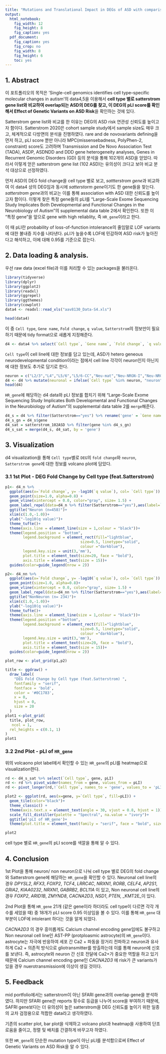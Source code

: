 ```yaml
---
title: "Mutations and Translational Impact in DEGs of ASD with comparison to SFARI"
output:
  html_notebook: 
    fig_width: 12
    fig_height: 8
    fig_caption: yes
  pdf_document: 
    fig_caption: yes
    fig_crop: no
    fig_width: 8
    fig_height: 6
    toc: yes
---
```

## 1. Abstract
이 포트폴리오의 목적은 'Single-cell genomics identifies cell type–specific molecular changes in autism'의 data4,5을 이용해서 **cell type 별로 satterstrom gene list와 비교하여 overlap되는 ASD의 DEG를 찾고, 이 DEG의 pLI score를 확인해서 Effect of Genetic Variants on ASD Risk**을 확인하는 것에 있다. 

Satterstrom gene list와 비교를 한 이유는 DEG의 ASD risk 연관성 신뢰도를 높이고자 함이다. Satterstrom 2020은 cohort sample study에서 sample size도 매우 크고, 체계적으로 다방면의 분석을 진행하였다. rare and de novovariants defining을 먼저 하고, pLI score 뿐만 아니라 MPC(missensebadness, PolyPhen-2, constraint) score도 고려하며 Transmission and De Novo Association Test (TADA), ASDP, ASDNDD and DDD gene heterogeneity analyses, Genes in Recurrent Genomic Disorders (GD) 등의 분석을 통해 102개의 ASD을 얻었다. 따라서 이렇게 얻은 satterstrom gene list (102 ASD)는 유의성이 크다고 보아 비교 분석 대상으로 선정하였다.

먼저 ASD의 DEG fold change을 cell type 별로 보고, <em>sattterstrom gene</em>과 비교하여 이 data4 상의 DEG임과 동시에 <em>satterstorm gene</em>이기도 한 gene들을 찾는다.
<em>satterstrom gene</em>과의 비교는 이를 통해 association with ASD 대한 신뢰도를 높이고자 함이다. 이렇게 찾은 특정 gene들의 pLI를 "Large-Scale Exome Sequencing Study Implicates Both Developmental and Functional Changes in the Neurobiology of Autism"의 supplemental data table 2에서 확인한다. 또한 이 "특정 gene"을 앞으로 gene with high reliablity, 즉 `HR_gene`이라고 한다.

이 때 pLI란 probability of loss-of-function intolerance의 줄임말로 LOF variants에 대한 불내증 지수를 나타낸다. pLI가 높을수록 LOF에 민감하여 ASD risk가 높아진다고 해석하고, 이에 대해 0.95를 기준으로 잡는다.

## 2. Data loading & analysis.
우선 raw data (excel file)과 이를 처리할 수 있는 packages을 불러온다.
```r
library(tidyverse)
library(dplyr)
library(ggplot2)
library(readxl)
library(ggrepel)
library(ggthemes)
library(cowplot)
data4 <- readxl::read_xls("aav8130_Data-S4.xls")

head(data4)
```
이 중 `Cell type`, `Gene name`, `Fold change`, `q value`, `Satterstrom`의 정보만이 필요하기 때문에 tidy format으로 새롭게 지정해준다. 
```r
d4 <- data4 %>% select(`Cell type`, `Gene name`, `Fold change`, `q value`, Satterstrom) 
```
`Cell type`이 cell line에 대한 정보를 담고 있는데, ASD가 hetero geneous neurodevelopmental condition이라는 점에서 cell line 각각이 neuron인지 아닌지에 대한 정보도 추가로 담기로 한다.
```r
neuron = c("L2/3","L4","L5/6","L5/6-CC","Neu-mat","Neu-NRGN-I","Neu-NRGN-II","IN-PV","IN-SST","IN-VIP","IN-SV2C" )
d4 <- d4 %>% mutate(neuronal = ifelse(`Cell type` %in% neuron, "neuron", "non-neuron"))
head(d4)
```
`HR_gene`에 해당하는 d4 data와 pLI 정보를 합치기 위해 "Large-Scale Exome Sequencing Study Implicates Both Developmental and Functional Changes in the Neurobiology of Autism"의 supplemental data table 2를 `merge`해준다.
```r
d4_s = d4 %>% filter(Satterstrom=="yes") %>% rename('gene' = `Gene name`)
d4_s_gn = d4_s$gene
d4_sat = satterstrom_102ASD %>% filter(gene %in% d4_s_gn)
d4_s_sat = merge(d4_s, d4_sat, by = 'gene')
```

## 3. Visualization
d4 visualization을 통해 `Cell type`별로 `DEG`의 `fold change`와 `neuron`, `Satterstrom gene`에 대한 정보를 volcano plot에 담았다.

### 3.1 1st Plot - DEG Fold Change by Cell type (feat.Satterstrom)
```r
p1<- d4_n %>% 
  ggplot(aes(x=`Fold change`, y= -log10(`q value`), col= `Cell type`)) + 
  geom_point(size=1.0, alpha=0.8) +
  geom_vline(xintercept = 0.0, color="gray", size= 1.5) +
  geom_label_repel(data=d4_n %>% filter(Satterstrom=="yes"),aes(label=`Gene name`),size=3.5, nudge_x = 0.2, nudge_y = 0.1)+
  ggtitle("Neuron (n=458)")+
  xlim(c(1.0,-1.0))+
  ylab("-log10(q value)")+
  theme_tufte()+
  theme(axis.line = element_line(size = 1,colour = "black"))+
  theme(legend.position = "bottom",
        legend.background = element_rect(fill="lightblue",
                                  size=0.5, linetype="solid", 
                                  colour ="darkblue"),
        legend.key.size = unit(3,'mm'),
        plot.title = element_text(size=20, face = "bold"),
        axis.title = element_text(size = 15))+
  guides(color=guide_legend(nrow = 2))

p2<- d4_nn %>% 
  ggplot(aes(x=`Fold change`, y= -log10(`q value`), col= `Cell type`)) + 
  geom_point(size=1.0, alpha=0.8)+
  geom_vline(xintercept = 0.0, color="gray", size= 1.5) + 
  geom_label_repel(data=d4_nn %>% filter(Satterstrom=="yes"),aes(label=`Gene name`),size=3.5, nudge_x = 0.2, nudge_y = 0.1)+
  ggtitle("NonNeuron (n= 234)")+
  xlim(c(1.0,-1.0))+
  ylab("-log10(q value)")+
  theme_tufte()+
  theme(axis.line = element_line(size = 1,colour = "black"))+
  theme(legend.position ="bottom",
        legend.background = element_rect(fill="lightblue",
                                  size=0.5, linetype="solid", 
                                  colour ="darkblue"),
        legend.key.size = unit(3,'mm'),
        plot.title = element_text(size=20, face = "bold"),
        axis.title = element_text(size = 15))+
  guides(color=guide_legend(nrow = 2))

plot_row <- plot_grid(p1,p2)

title <- ggdraw() +
  draw_label(
    "DEG Fold Change by Cell type (feat.Satterstrom) ",
    fontfamily = "serif",
    fontface = 'bold',
    color = '#0C1783',
    x = 0,
    hjust = 0,
    size = 20
  ) 
plot1 <-plot_grid(
  title, plot_row,
   ncol = 1,
  rel_heights = c(0.1, 1)
)
plot1
```
### 3.2 2nd Plot - pLI of `HR_gene`
위의 volcaono plot label에서 확인할 수 있는 `HR_gene`의 pLI를 heatmap으로 visualization한다.
```r
rd <- d4_s_sat %>% select(`Cell type`, gene, pLI)
rd <- rd %>% pivot_wider(names_from = gene, values_from = pLI) 
rd <- pivot_longer(rd,!`Cell type`, names_to = 'gene', values_to = 'pLI')

plot2 <- ggplot(rd, aes(x=gene, y=`Cell type`, fill=pLI)) + 
  geom_tile(color="black")+
  theme_classic() +
  theme(axis.text.x = element_text(angle = 30, vjust = 0.8, hjust = 1))+
  scale_fill_distiller(palette = "Spectral", na.value = "ivory")+
  ggtitle('pLI of HR_gene')+
  theme(plot.title = element_text(family = "serif", face = "bold", size = 20))

plot2
```
cell type 별로 `HR_gene`의 pLI score를 색깔을 통해 알 수 있다.

## 4. Conclusion
1st Plot을 통해 neuron/ non neuron으로 나눠 cell type 별로 DEG의 fold change와 Satterstrom gene에 해당하는 `HR_gene`을 확인할 수 있다. 
Neuronal cell line의 경우 _DPYSL2_, _RFX3_, _FOXP2_, _TCF4_, _LRRC4C_, _NRXN1_,	_RORB_, _CELF4_, _AP2S1_,	_GRIA2_, _KIAA0232_, _NRXN1_,	_GABRB2_, _BCL11A_ 이 있고,
Non neuronal cell line의 경우 _FOXP2_, _ARID1B_, _ZMYND8_, _CACNA2D3_, _NSD1_, _PTEN_, _KMT2E_이 있다. 

2nd Plot을 통해 `HR_gene` 21개 (같은 gene이라 하더라도 cell type이 다르면 각각 개수를 세었을 때) 중 18개가 pLI score 0.95 이상임을 볼 수 있다.
이를 통해 `HR_gene` 대부분이 LOF에 intolerant 하다는 것을 알게 되었다. 

_CACNA2D3_ 의 경우 흥미롭게도 Calcium channel encoding gene임에도 불구하고 Non neuronal cell line인 AST-PP (protploasmic astrocyte)의 `HR_gene`이다. astrocyte는 자극에 반응하여 세포 간 Ca2 + 파동을 장거리 전파하고 neuron과 유사하게 Ca2 + 의존적 방식으로 gliotransmitter를 방출하는데 이를 통해 neuron에 신호를 보낸다. 즉, astrocyte와 neuron 간 신호 전달에 Ca2+가 중요한 역할을 하고 있기 때문에 Calcium channel encoding gene인 _CACNA2D3_ 에 risk가 큰 variants가 있을 경우 nuerotransmission에 이상이 생길 것이다. 


## 5. Feedback
mid portfolio에서는 satterstrom이 아닌 SFARI gene과의 overlap gene을 분석하였다. 하지만 SFARI gene은 reports 횟수로 등급을 나누어 score을 부여하기 때문에, SAFRI gene보다는 더 유의성이 높은 satterstrom을  DEG 신뢰도를 높이기 위한 일종의 교차 검정용으로 적합한 data라고 생각하였다. 

기존의 scatter plot, bar plot을 삭제하고 volcano plot과 heatmap을 사용하여 단조로움을 줄이고, 정렬 및 배치를 간결하게 바꾸고자 하였다.

또한 `HR_gene`의 단순한 mutation type이 아닌 pLI를 분석함으로써 Effect of Genetic Variants on ASD Risk을 알 수 있다.
